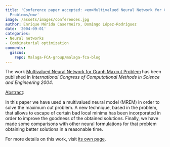 ```yaml
---
title: 'Conference paper accepted: <em>Multivalued Neural Network for Graph Maxcut
  Problem</em>'
image: /assets/images/conferences.jpg
author: Enrique Mérida Casermeiro, Domingo López-Rodríguez
date: '2004-09-01'
categories:
- Neural networks
- Combinatorial optimization
comments:
  giscus:
    repo: Malaga-FCA-group/malaga-fca-blog
---
```


The work <u>Multivalued Neural Network for Graph Maxcut Problem</u> has been published in <em><em>International Congress of Computational Methods in Science and Engineering</em> 2004</em>.

<u>Abstract</u>:



In this paper we have used a multivalued neural model (MREM) in order to solve the maximum cut problem. A new technique, based in the problem, that allows to escape of certain bad local minima has been incorporated in order to improve the goodness of the obtained solutions. Finally, we have made some comparisons with other neural formulations for that problem obtaining better solutions in a reasonable time.




For more details on this work, visit <a href='/publications/conferences/2004-iccmse2'>its own page</a>.
